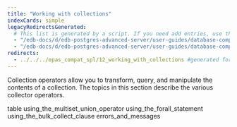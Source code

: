 ```yaml
---
title: "Working with collections"
indexCards: simple
legacyRedirectsGenerated:
  # This list is generated by a script. If you need add entries, use the `legacyRedirects` key.
  - "/edb-docs/d/edb-postgres-advanced-server/user-guides/database-compatibility-for-oracle-developers-guide/9.6/Database_Compatibility_for_Oracle_Developers_Guide_v9.6.1.080.html"
  - "/edb-docs/d/edb-postgres-advanced-server/user-guides/database-compatibility-for-oracle-developers-guide/9.5/Database_Compatibility_for_Oracle_Developers_Guide.1.174.html"
redirects:
  - ../../../epas_compat_spl/12_working_with_collections #generated for docs/epas/reorg-role-use-case-mode
---
```


<div id="working_with_collections" class="registered_link"></div>

Collection operators allow you to transform, query, and manipulate the contents of a collection. The topics in this section describe the various collector operators.

<div class="toctree" maxdepth="3">

table using_the_multiset_union_operator using_the_forall_statement using_the_bulk_collect_clause errors_and_messages

</div>
